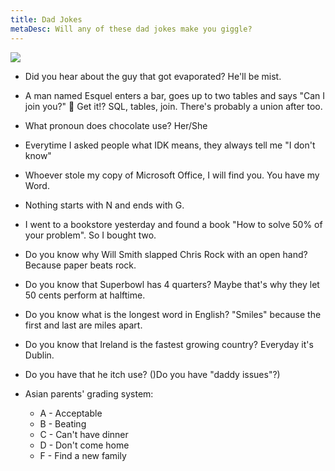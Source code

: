 ```yaml
---
title: Dad Jokes
metaDesc: Will any of these dad jokes make you giggle?
---
```


<img src="/images/dads-joke.png" />

- Did you hear about the guy that got evaporated? He'll be mist.

- A man named Esquel enters a bar, goes up to two tables and says "Can I join you?" 🤭 Get it!? SQL, tables, join. There's probably a union after too.

- What pronoun does chocolate use? Her/She

- Everytime I asked people what IDK means, they always tell me "I don't know"

- Whoever stole my copy of Microsoft Office, I will find you. You have my Word.

- Nothing starts with N and ends with G.

- I went to a bookstore yesterday and found a book "How to solve 50% of your problem". So I bought two.

- Do you know why Will Smith slapped Chris Rock with an open hand? Because paper beats rock.

- Do you know that Superbowl has 4 quarters? Maybe that's why they let 50 cents perform at halftime.

- Do you know what is the longest word in English? "Smiles" because the first and last are miles apart.

- Do you know that Ireland is the fastest growing country? Everyday it's Dublin.

- Do you have that he itch use? ()Do you have "daddy issues"?)

- Asian parents' grading system:
  - A - Acceptable
  - B - Beating
  - C - Can't have dinner
  - D - Don't come home
  - F - Find a new family
